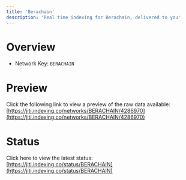 ```yaml
---
title: 'Berachain'
description: 'Real time indexing for Berachain; delivered to you'
---
```


# Overview
- Network Key: `BERACHAIN`

# Preview
Click the following link to view a preview of the raw data available: [https://jiti.indexing.co/networks/BERACHAIN/4286970](https://jiti.indexing.co/networks/BERACHAIN/4286970)

# Status
Click here to view the latest status: [https://jiti.indexing.co/status/BERACHAIN](https://jiti.indexing.co/status/BERACHAIN)
